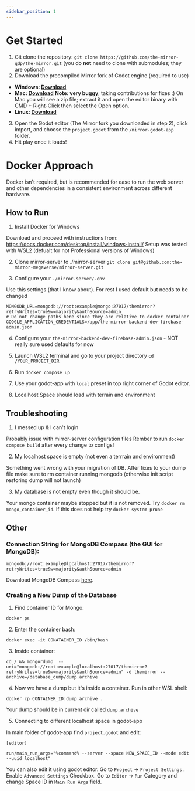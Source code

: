 ```yaml
---
sidebar_position: 1
---
```


# Get Started

1. Git clone the repository: `git clone https://github.com/the-mirror-gdp/the-mirror.git` (you do **not** need to clone with submodules; they are optional)
2. Download the precompiled Mirror fork of Godot engine (required to use)

- **Windows: [Download](https://storage.googleapis.com/mirror_native_client_builds/Engine/41ba769a/MirrorGodotEditorWindows.exe)**
- **Mac: [Download](https://storage.googleapis.com/mirror_native_client_builds/Engine/41ba769a/MirrorGodotEditorMac.app.zip)** **Note: very buggy**; taking contributions for fixes :) On Mac you will see a zip file; extract it and open the editor binary with CMD + Right-Click then select the Open option.
- **Linux: [Download](https://storage.googleapis.com/mirror_native_client_builds/Engine/41ba769a/MirrorGodotEditorLinux.x86_64)**

3. Open the Godot editor (The Mirror fork you downloaded in step 2), click import, and choose the `project.godot` from the `/mirror-godot-app` folder.
4. Hit play once it loads!

# Docker Approach

Docker isn't required, but is recommended for ease to run the web server and other dependencies in a consistent environment across different hardware.

## How to Run

1. Install Docker for Windows

Download and proceed with instructions from: https://docs.docker.com/desktop/install/windows-install/
Setup was tested with WSL2 (defualt for not Professional versions of Windows)

2. Clone mirror-server to ./mirror-server `git clone git@github.com:the-mirror-megaverse/mirror-server.git`

3. Configure your `./mirror-server/.env`

Use this settings (that I know about). For rest I used default but needs to be changed

```
MONGODB_URL=mongodb://root:example@mongo:27017/themirror?retryWrites=true&w=majority&authSource=admin
# Do not change paths here since they are relative to docker container
GOOGLE_APPLICATION_CREDENTIALS=/app/the-mirror-backend-dev-firebase-admin.json
```

4. Configure your `the-mirror-backend-dev-firebase-admin.json` - NOT really sure used defaults for now

5. Launch WSL2 terminal and go to your project directory `cd /YOUR_PROJECT_DIR`

6. Run `docker compose up`

7. Use your godot-app with `local` preset in top right corner of Godot editor.

8. Localhost Space should load with terrain and environment

## Troubleshooting

1. I messed up & I can't login

Probably issue with mirror-server configuration files
Rember to run `docker compose build` after every change to configs!

2. My localhost space is empty (not even a terrrain and environment)

Something went wrong with your migration of DB. After fixes to your dump file make sure to rm container running mongodb (otherwise init script restoring dump will not launch)

3. My database is not empty even though it should be.

Your mongo container maybe stopped but it is not removed. Try `docker rm mongo_container_id`. If this does not help try `docker system prune`

## Other

### Connection String for MongoDB Compass (the GUI for MongoDB):

`mongodb://root:example@localhost:27017/themirror?retryWrites=true&w=majority&authSource=admin`

Download MongoDB Compass [here](https://www.mongodb.com/try/download/compass).

### Creating a New Dump of the Database

1. Find container ID for Mongo:

`docker ps`

2. Enter the container bash:

`docker exec -it CONATAINER_ID /bin/bash`

3. Inside container:

`cd / && mongordump  --uri="mongodb://root:example@localhost:27017/themirror?retryWrites=true&w=majority&authSource=admin" -d themirror --archive=/database_dump/dump.archive
`

4. Now we have a dump but it's inside a container. Run in other WSL shell:

`docker cp CONTAINER_ID:dump.archive .`

Your dump should be in current dir called `dump.archive`

5. Connecting to different localhost space in godot-app

In main folder of godot-app find `project.godot` and edit:

```
[editor]

run/main_run_args="%command% --server --space NEW_SPACE_ID --mode edit --uuid localhost"
```

You can also edit it using godot editor. Go to `Project` -> `Project Settings` . Enable `Advanced Settings` Checkbox.
Go to `Editor` -> `Run` Category and change Space ID in `Main Run Args` field.
